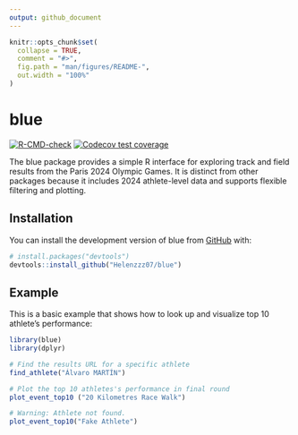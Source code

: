 ```yaml
---
output: github_document
---
```


<!-- README.md is generated from README.Rmd. Please edit that file -->

```r
knitr::opts_chunk$set(
  collapse = TRUE,
  comment = "#>",
  fig.path = "man/figures/README-",
  out.width = "100%"
)
```

# blue 

<!-- badges: start -->
[![R-CMD-check](https://github.com/Helenzzz07/blue/actions/workflows/R-CMD-check.yaml/badge.svg)](https://github.com/Helenzzz07/blue/actions/workflows/R-CMD-check.yaml)
[![Codecov test coverage](https://codecov.io/gh/Helenzzz07/blue/graph/badge.svg)](https://app.codecov.io/gh/Helenzzz07/blue)
<!-- badges: end -->

The blue package provides a simple R interface for exploring track and field results from the Paris 2024 Olympic Games.
It is distinct from other packages because it includes 2024 athlete-level data and supports flexible filtering and plotting.

  
## Installation

You can install the development version of blue from [GitHub](https://github.com/) with:

```r
# install.packages("devtools")
devtools::install_github("Helenzzz07/blue")
```



## Example

This is a basic example that shows how to look up and visualize top 10 athlete’s performance:
 
```r
library(blue)
library(dplyr)

# Find the results URL for a specific athlete
find_athlete("Álvaro MARTÍN")

# Plot the top 10 athletes's performance in final round
plot_event_top10 ("20 Kilometres Race Walk")
```

```r
# Warning: Athlete not found.
plot_event_top10("Fake Athlete")
```

    
    
    
    
    
    
      
    
    
    
    
    
   
